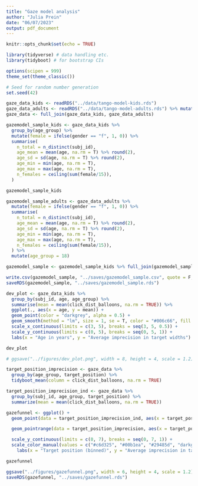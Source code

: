 ```yaml
---
title: "Gaze model analysis"
author: "Julia Prein"
date: "06/07/2023"
output: pdf_document
---
```


```r
knitr::opts_chunk$set(echo = TRUE)
```

```r
library(tidyverse) # data handling etc.
library(tidyboot) # for bootstrap CIs

options(scipen = 999)
theme_set(theme_classic())

# Seed for random number generation
set.seed(42)
```

```r
gaze_data_kids <- readRDS("../data/tango-model-kids.rds")
gaze_data_adults <- readRDS("../data/tango-model-adults.rds") %>% mutate(age_group = 18)
gaze_data <- full_join(gaze_data_kids, gaze_data_adults)
```

```r
gazemodel_sample_kids <- gaze_data_kids %>% 
  group_by(age_group) %>%
  mutate(female = ifelse(gender == "f", 1, 0)) %>% 
  summarise(
    n_total = n_distinct(subj_id), 
    age_mean = mean(age, na.rm = T) %>% round(2),
    age_sd = sd(age, na.rm = T) %>% round(2),
    age_min = min(age, na.rm = T),
    age_max = max(age, na.rm = T),
    n_females = ceiling(sum(female/15)),
  )

gazemodel_sample_kids

gazemodel_sample_adults <- gaze_data_adults %>% 
  mutate(female = ifelse(gender == "f", 1, 0)) %>% 
  summarise(
    n_total = n_distinct(subj_id), 
    age_mean = mean(age, na.rm = T) %>% round(2),
    age_sd = sd(age, na.rm = T) %>% round(2),
    age_min = min(age, na.rm = T),
    age_max = max(age, na.rm = T),
    n_females = ceiling(sum(female/15)),
  ) %>% 
  mutate(age_group = 18)

gazemodel_sample <- gazemodel_sample_kids %>% full_join(gazemodel_sample_adults)

write.csv(gazemodel_sample, "../saves/gazemodel_sample.csv", quote = F, row.names = F)
saveRDS(gazemodel_sample, "../saves/gazemodel_sample.rds")
```

```r
dev_plot <- gaze_data_kids %>% 
  group_by(subj_id, age, age_group) %>%
  summarise(mean = mean(click_dist_balloons, na.rm = TRUE)) %>% 
  ggplot(., aes(x = age, y = mean)) +
  geom_point(color = "darkgrey", alpha = 0.5) +
  geom_smooth(method = "lm", size = 1, se = T, color = "#006c66", fill = "#006c66") + 
  scale_x_continuous(limits = c(3, 5), breaks = seq(3, 5, 0.5)) +
  scale_y_continuous(limits = c(0, 5), breaks = seq(0, 5, 1)) +
  labs(x = "Age in years", y = "Average imprecision in target widths") 

dev_plot 

# ggsave("../figures/dev_plot.png", width = 8, height = 4, scale = 1.2)
```

```r
target_position_imprecision <- gaze_data %>%
  group_by(age_group, target_position) %>%
  tidyboot_mean(column = click_dist_balloons, na.rm = TRUE)

target_position_imprecision_ind <- gaze_data %>%
  group_by(subj_id, age_group, target_position) %>%
  summarize(mean = mean(click_dist_balloons, na.rm = TRUE))

gazefunnel <- ggplot() +
  geom_point(data = target_position_imprecision_ind, aes(x = target_position, y = mean, col = as.factor(age_group)), alpha = .1, position = position_dodge(width = 0.3)) +

  geom_pointrange(data = target_position_imprecision, aes(x = target_position, y = mean, ymin = ci_lower, ymax = ci_upper, col = as.factor(age_group)), pch = 18,  size = 1, position = position_dodge(width = .3)) +

  scale_y_continuous(limits = c(0, 7), breaks = seq(0, 7, 1)) +
  scale_color_manual(values = c("#c6d325", "#00b1ea", "#29485d", "darkgrey"), breaks = c("3", "4", "5", "18"), labels = c("3-year-olds", "4-year-olds", "5-year-olds", "Adults")) +
    labs(x = "Target position (binned)", y = "Average imprecision in target widths", col = "Age in years")

gazefunnel

ggsave("../figures/gazefunnel.png", width = 6, height = 4, scale = 1.2)
saveRDS(gazefunnel, "../saves/gazefunnel.rds")
```

